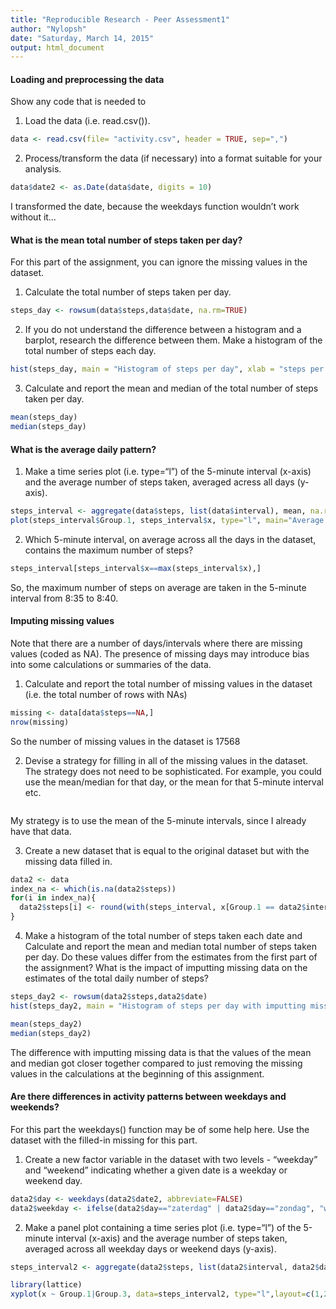 ```yaml
---
title: "Reproducible Research - Peer Assessment1"
author: "Nylopsh"
date: "Saturday, March 14, 2015"
output: html_document
---
```


#### Loading and preprocessing the data

Show any code that is needed to

1. Load the data (i.e. read.csv()).

```r
data <- read.csv(file= "activity.csv", header = TRUE, sep=",")
```

2. Process/transform the data (if necessary) into a format suitable for your analysis.

```r
data$date2 <- as.Date(data$date, digits = 10)
```
I transformed the date, because the weekdays function wouldn't work without it...

#### What is the mean total number of steps taken per day?

For this part of the assignment, you can ignore the missing values in the dataset.

1. Calculate the total number of steps taken per day.

```r
steps_day <- rowsum(data$steps,data$date, na.rm=TRUE)
```

2. If you do not understand the difference between a histogram and a barplot, research the difference between them. Make a histogram of the total number of steps each day.

```r
hist(steps_day, main = "Histogram of steps per day", xlab = "steps per day")
```

3. Calculate and report the mean and median of the total number of steps taken per day.

```r
mean(steps_day)
median(steps_day)
```


#### What is the average daily pattern?

1. Make a time series plot (i.e. type="l") of the 5-minute interval (x-axis) and the average number of steps taken, averaged acress all days (y-axis).

```r

steps_interval <- aggregate(data$steps, list(data$interval), mean, na.rm=TRUE)
plot(steps_interval$Group.1, steps_interval$x, type="l", main="Average steps per interval", xlab = "Interval of five minutes", ylab = "Steps per interval")

```

2. Which 5-minute interval, on average across all the days in the dataset, contains the maximum number of steps?

```r
steps_interval[steps_interval$x==max(steps_interval$x),]
```
So, the maximum number of steps on average are taken in the 5-minute interval from 8:35 to 8:40.

#### Imputing missing values

Note that there are a number of days/intervals where there are missing values (coded as NA). The presence of missing days may introduce bias into some calculations or summaries of the data.

1. Calculate and report the total number of missing values in the dataset (i.e. the total number of rows with NAs)

```r
missing <- data[data$steps==NA,]
nrow(missing)
```
So the number of missing values in the dataset is 17568

2. Devise a strategy for filling in all of the missing values in the dataset. The strategy does not need to be sophisticated. For example, you could use the mean/median for that day, or the mean for that 5-minute interval etc.

```r


```
My strategy is to use the mean of the 5-minute intervals, since I already have that data.

3. Create a new dataset that is equal to the original dataset but with the missing data filled in.

```r
data2 <- data
index_na <- which(is.na(data2$steps))
for(i in index_na){
  data2$steps[i] <- round(with(steps_interval, x[Group.1 == data2$interval[i]]))
}

```

4. Make a histogram of the total number of steps taken each date and Calculate and report the mean and median total number of steps taken per day. Do these values differ from the estimates from the first part of the assignment? What is the impact of imputting missing data on the estimates of the total daily number of steps?

```r
steps_day2 <- rowsum(data2$steps,data2$date)
hist(steps_day2, main = "Histogram of steps per day with imputting missing data", xlab = "steps per day")
```

```r
mean(steps_day2)
median(steps_day2)
```
The difference with imputting missing data is that the values of the mean and median got closer together compared to just removing the missing values in the calculations at the beginning of this assignment.

#### Are there differences in activity patterns between weekdays and weekends?

For this part the weekdays() function may be of some help here. Use the dataset with the filled-in missing for this part.

1. Create a new factor variable in the dataset with two levels - "weekday" and "weekend" indicating whether a given date is a weekday or weekend day.

```r
data2$day <- weekdays(data2$date2, abbreviate=FALSE)
data2$weekday <- ifelse(data2$day=="zaterdag" | data2$day=="zondag", "weekend", "weekday")
```

2. Make a panel plot containing a time series plot (i.e. type="l") of the 5-minute interval (x-axis) and the average number of steps taken, averaged across all weekday days or weekend days (y-axis). 

```r
steps_interval2 <- aggregate(data2$steps, list(data2$interval, data2$day, data2$weekday), mean)

library(lattice)
xyplot(x ~ Group.1|Group.3, data=steps_interval2, type="l",layout=c(1,2), main="Average number of steps divided in weekend and weekdays", xlab="5-minute intervals", ylab="Frequency")
```








